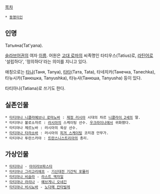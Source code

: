 [[목차]]
 * [[동명이인]]

== 인명 ==
Татьяна(Tat'yana).

[[슬라브어파|슬라브어권]]의 여자 [[이름]]. 어원은 [[고대 로마]]의 씨족명인 타티우스(Tatius)로, [[라틴어]]로 '설립하다', '정의하다'라는 의미를 지니고 있다.

애칭으로는 [[타냐]](Таня, Tanya), [[타타]](Тата, Tata), 타네치카(Танечка, Tanechka), 타뉴시카(Танюшка, Tanyushka), 타뉴샤(Танюша, Tanyusha) 등이 있다.

타티아나(Tatiana)로 쓰기도 한다.

== 실존인물 ==
 * [[니콜라이 2세#s-3|타티야나 니콜라예브나 로마노바]] : [[러시아 제국|제정 러시아]] 시대의 차르 [[니콜라이 2세]]의 딸.
 * 타티야나 볼로소자르 : [[러시아]]의 스케이팅 선수. [[우크라이나]]에서 귀화했다.
 * 타티야나 체르노바 : 러시아의 육상 선수.
 * [[타티아나 타라소바|타티야나 타라소바]] : 러시아의 [[피겨 스케이팅]] 코치겸 안무가.
 * 타티야나 투란스카야 : [[트란스니스트리아]]의 총리.

== 가상인물 ==
 * [[아이러브파스타#s-4.3|타티아나]] - [[아이러브파스타]]
 * [[타티아나 그리고리에프]] - [[기신대전 기간틱 포뮬러]]
 * [[타티아나 비슬라]] - [[라스트 엑자일]]
 * [[예브게니 오네긴#s-2.1|타티야나 라리나]] - [[예브게니 오네긴]]
 * [[타티야나 비시뇨바]] - [[노다메 칸타빌레]]
